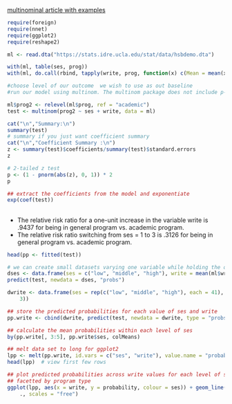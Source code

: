 
[multinominal article with examples](https://stats.oarc.ucla.edu/r/dae/multinomial-logistic-regression/)

```{r library}

require(foreign)
require(nnet)
require(ggplot2)
require(reshape2)

ml <- read.dta("https://stats.idre.ucla.edu/stat/data/hsbdemo.dta")
```


```{r descriptive stats}
with(ml, table(ses, prog))
with(ml, do.call(rbind, tapply(write, prog, function(x) c(Mean = mean(x), StdDev = sd(x)))))
```


```{r select baseline}
#choose level of our outcome  we wish to use as out baseline
#run our model using multinom. The multinom package does not include p-value calculation for the regression coefficients, so we calculate p-values using Wald tests (here z-tests)

ml$prog2 <- relevel(ml$prog, ref = "academic")
test <- multinom(prog2 ~ ses + write, data = ml)

```

```{r summaries }
cat("\n","Summary:\n")
summary(test)
# summary if you just want coefficient summary
cat("\n","Coefficient Summary :\n")
z <- summary(test)$coefficients/summary(test)$standard.errors
z
```

```{r 2 tailed test}

# 2-tailed z test
p <- (1 - pnorm(abs(z), 0, 1)) * 2
p

```

```{r exponentiate the coefficients from our model to see these risk ratios.}
## extract the coefficients from the model and exponentiate
exp(coef(test))
```
##
-   The relative risk ratio for a one-unit increase in the variable write is .9437 for being in general program vs. academic program.
-   The relative risk ratio switching from ses = 1 to 3 is .3126 for being in general program vs. academic program.

```{r calculate predicted probabilities for each of our outcome levels using the fitted function}
head(pp <- fitted(test))
```

```{r examine the changes in predicted probability associated with one of our two variables}
# we can create small datasets varying one variable while holding the other constant. We will first do this holding write at its mean and examining the predicted probabilities for each level of ses.
dses <- data.frame(ses = c("low", "middle", "high"), write = mean(ml$write))
predict(test, newdata = dses, "probs")
```

```{r using the predicted probabilities is to look at the averaged predicted probabilities for different values of the continuous predictor variable write within each level of ses.}
dwrite <- data.frame(ses = rep(c("low", "middle", "high"), each = 41), write = rep(c(30:70),
    3))

## store the predicted probabilities for each value of ses and write
pp.write <- cbind(dwrite, predict(test, newdata = dwrite, type = "probs", se = TRUE))

## calculate the mean probabilities within each level of ses
by(pp.write[, 3:5], pp.write$ses, colMeans)
```
```{r plot with the above pp.write object predicted probabilities}
## melt data set to long for ggplot2
lpp <- melt(pp.write, id.vars = c("ses", "write"), value.name = "probability")
head(lpp)  # view first few rows

## plot predicted probabilities across write values for each level of ses
## facetted by program type
ggplot(lpp, aes(x = write, y = probability, colour = ses)) + geom_line() + facet_grid(variable ~
    ., scales = "free")
```

